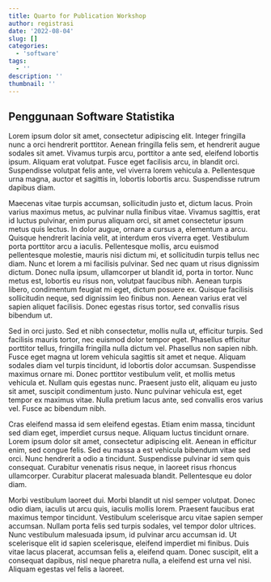 ```yaml
---
title: Quarto for Publication Workshop
author: registrasi
date: '2022-08-04'
slug: []
categories:
  - 'software'
tags:
  - ''
description: ''
thumbnail: ''
---
```


## Penggunaan Software Statistika

Lorem ipsum dolor sit amet, consectetur adipiscing elit. Integer fringilla nunc a orci hendrerit porttitor. Aenean fringilla felis sem, et hendrerit augue sodales sit amet. Vivamus turpis arcu, porttitor a ante sed, eleifend lobortis ipsum. Aliquam erat volutpat. Fusce eget facilisis arcu, in blandit orci. Suspendisse volutpat felis ante, vel viverra lorem vehicula a. Pellentesque urna magna, auctor et sagittis in, lobortis lobortis arcu. Suspendisse rutrum dapibus diam.

Maecenas vitae turpis accumsan, sollicitudin justo et, dictum lacus. Proin varius maximus metus, ac pulvinar nulla finibus vitae. Vivamus sagittis, erat id luctus pulvinar, enim purus aliquam orci, sit amet consectetur ipsum metus quis lectus. In dolor augue, ornare a cursus a, elementum a arcu. Quisque hendrerit lacinia velit, at interdum eros viverra eget. Vestibulum porta porttitor arcu a iaculis. Pellentesque mollis, arcu euismod pellentesque molestie, mauris nisi dictum mi, et sollicitudin turpis tellus nec diam. Nunc et lorem a mi facilisis pulvinar. Sed nec quam ut risus dignissim dictum. Donec nulla ipsum, ullamcorper ut blandit id, porta in tortor. Nunc metus est, lobortis eu risus non, volutpat faucibus nibh. Aenean turpis libero, condimentum feugiat mi eget, dictum posuere ex. Quisque facilisis sollicitudin neque, sed dignissim leo finibus non. Aenean varius erat vel sapien aliquet facilisis. Donec egestas risus tortor, sed convallis risus bibendum ut.

Sed in orci justo. Sed et nibh consectetur, mollis nulla ut, efficitur turpis. Sed facilisis mauris tortor, nec euismod dolor tempor eget. Phasellus efficitur porttitor tellus, fringilla fringilla nulla dictum vel. Phasellus non sapien nibh. Fusce eget magna ut lorem vehicula sagittis sit amet et neque. Aliquam sodales diam vel turpis tincidunt, id lobortis dolor accumsan. Suspendisse maximus ornare mi. Donec porttitor vestibulum velit, et mollis metus vehicula et. Nullam quis egestas nunc. Praesent justo elit, aliquam eu justo sit amet, suscipit condimentum justo. Nunc pulvinar vehicula est, eget tempor ex maximus vitae. Nulla pretium lacus ante, sed convallis eros varius vel. Fusce ac bibendum nibh.

Cras eleifend massa id sem eleifend egestas. Etiam enim massa, tincidunt sed diam eget, imperdiet cursus neque. Aliquam luctus tincidunt ornare. Lorem ipsum dolor sit amet, consectetur adipiscing elit. Aenean in efficitur enim, sed congue felis. Sed eu massa a est vehicula bibendum vitae sed orci. Nunc hendrerit a odio a tincidunt. Suspendisse pulvinar id sem quis consequat. Curabitur venenatis risus neque, in laoreet risus rhoncus ullamcorper. Curabitur placerat malesuada blandit. Pellentesque eu dolor diam.

Morbi vestibulum laoreet dui. Morbi blandit ut nisl semper volutpat. Donec odio diam, iaculis ut arcu quis, iaculis mollis lorem. Praesent faucibus erat maximus tempor tincidunt. Vestibulum scelerisque arcu vitae sapien semper accumsan. Nullam porta felis sed turpis sodales, vel tempor dolor ultrices. Nunc vestibulum malesuada ipsum, id pulvinar arcu accumsan id. Ut scelerisque elit id sapien scelerisque, eleifend imperdiet mi finibus. Duis vitae lacus placerat, accumsan felis a, eleifend quam. Donec suscipit, elit a consequat dapibus, nisl neque pharetra nulla, a eleifend est urna vel nisi. Aliquam egestas vel felis a laoreet.
